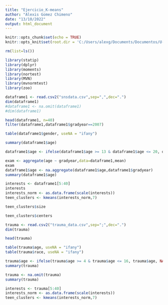 ---
title: "Ejercicio_K-means"
author: "Alexis Gomez Chimeno"
date: "13/10/2022"
output: html_document
---

```{r setup, include=FALSE}
knitr::opts_chunk$set(echo = TRUE)
knitr::opts_knit$set(root.dir = 'C:/Users/alexg/Documents/Documentos/U-TAD/Curso_4/Cuatrimestre_I/Aprendizaje_Automatico_I/TrabajoEnClase')
```

```{r}
rm(list=ls())
```

```{r}
library(statip)
library(dplyr)
library(moments)
library(nortest)
library(MVN)
library(mvnormtest)
library(zoo)
```

```{r}
dataframe1 <- read.csv2("snsdata.csv",sep=",",dec=".")
dim(dataframe1)
#dataframe1 <- na.omit(dataframe1)
#dim(dataframe1)
```

```{r}
head(dataframe1, n=40)
filter(dataframe1,dataframe1$gradyear==2007)
```

```{r}
table(dataframe1$gender, useNA = "ifany")
```
```{r}
summary(dataframe1$age)
```
```{r}
dataframe1$age <- ifelse(dataframe1$age >= 13 & dataframe1$age <= 20, dataframe1$age, NA)
```


```{r}
exam <- aggregate(age ~ gradyear,data=dataframe1,mean)
exam
dataframe1$age <- na.aggregate(dataframe1$age,dataframe1$gradyear)
summary(dataframe1$age)
```
```{r}
interests <- dataframe1[5:40]
interests
interests_norm <- as.data.frame(scale(interests))
teen_clusters <- kmeans(interests_norm,7)
```


```{r}
teen_clusters$size
```
```{r}
teen_clusters$centers
```

```{r}
trauma <- read.csv2("trauma_data.csv",sep=";",dec=".")
dim(trauma)
```

```{r}
head(trauma)
```
```{r}
table(trauma$age, useNA = "ifany")
table(trauma$race, useNA = "ifany")
```
```{r}
trauma$age <- ifelse(trauma$age >= 4 & trauma$age <= 16, trauma$age, NA)
summary(trauma)
```
```{r}
trauma <- na.omit(trauma)
summary(trauma)
```
```{r}
interests <- trauma[5:40]
interests_norm <- as.data.frame(scale(interests))
teen_clusters <- kmeans(interests_norm,7)
```

